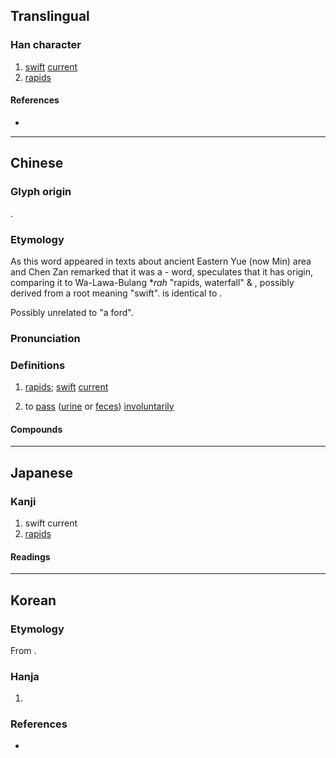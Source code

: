 {{also|濑|瀬}}
{{character info}}
==Translingual==
{{Han simplified forms|瀨|瀬|濑}}

===Han character===
{{Han char|rn=85|rad=水|as=16|sn=19|four=31186|canj=EDLC|ids=⿰氵賴}}

# [[swift]] [[current]]
# [[rapid]]s

====References====
* {{Han ref|kx=0660.200|dkj=18672|dj=1070.130|hdz=31782.050|uh=7028|ud=28712|bh=C375|bd=50037}}

----

==Chinese==
{{zh-forms|s=濑|alt=瀬}}

===Glyph origin===
{{Han etym}}
{{Han compound|水|賴|alt1=氵|ls=psc|c1=s|c2=p|t1=water}}.

===Etymology===
As this word appeared in texts about ancient Eastern Yue (now Min) area and Chen Zan remarked that it was a {{w|Wu (state)|Wu}}-{{w|Yue (state)|Yue}} word, {{zh-ref|Schuessler (2007)}} speculates that it has {{bor|zh|aav}} origin, comparing it to Wa-Lawa-Bulang *''rah'' "rapids, waterfall" & {{cog|okz|rat||to move swiftly, to run}}, possibly derived from a root meaning "swift". {{cog|zhx-min-pro|*l̥aiᶜ}} is identical to {{cog|tai-pro|*hla:iᴮ¹}}.

Possibly unrelated to {{och-l|濿}} "a ford".

===Pronunciation===
{{zh-pron
|m=lài
|c=laai6
|mn=lōa/nāi
|mc=y
|oc=y
|ma=
|cat=n
}}

===Definitions===
{{zh-hanzi}}

# [[rapid]]s; [[swift]] [[current]]
# {{lb|zh|Cantonese}} to [[pass]] ([[urine]] or [[feces]]) [[involuntarily]]
#: {{zh-x|我 就嚟 急 到 瀨 喇，可 唔 可以 去 廁所 呀？|I need to go so badly that I'm going to wet myself. Can I go to the washroom?|C}}

====Compounds====
{{zh-der|湍瀨|瀨戶內海|滲瀨|瀨尿|瀨嘢|瀨屎}}

----

==Japanese==
{{ja-kanji forms|瀬|瀨}}

===Kanji===
{{ja-kanji|grade=|rs=水16|shin=瀬}}

# swift current
# [[rapids]]

====Readings====
{{ja-readings
|on=らい
|kun=せ-
}}

----

==Korean==

===Etymology===
From {{der|ko|ltc|-}} {{ltc-l|瀨|id=1}}. {{hanja-hunmong|뢰〮|lwoy|地理#상05A}}

===Hanja===
{{ko-hanja-search}}
{{ko-hanja|여울|뢰||뇌}}

# {{hanja form of|[[뢰]]/[[뇌]]|[[rapids]]}}

===References===
* {{R:hanjadoc|6572}}